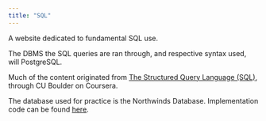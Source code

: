 ```yaml
---
title: "SQL"
---
```


A website dedicated to fundamental SQL use.

The DBMS the SQL queries are ran through, and respective syntax used, will PostgreSQL.

Much of the content originated from [The Structured Query Language (SQL)](https://www.coursera.org/learn/the-structured-query-language-sql?specialization=databases-for-data-scientists), through CU Boulder on Coursera.

The database used for practice is the Northwinds Database. Implementation code can be found [here](https://github.com/pthom/northwind_psql/blob/master/northwind.sql).